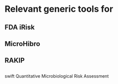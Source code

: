 # Relevant generic tools for 

## FDA iRisk

## MicroHibro

## RAKIP

## 
swift Quantitative Microbiological Risk Assessment
